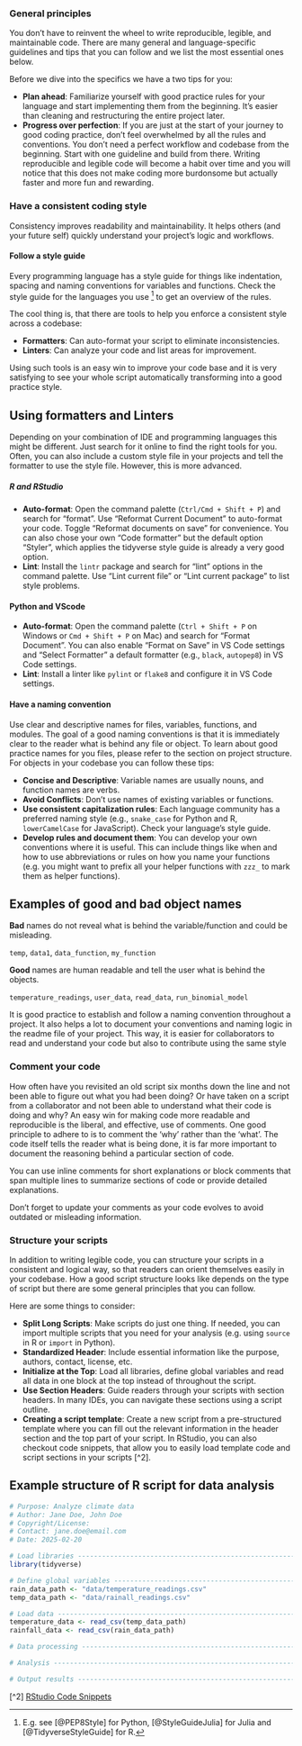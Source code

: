 ### General principles

You don't have to reinvent the wheel to write reproducible, legible, and maintainable code. There are many general and language-specific guidelines and
tips that you can follow and we list the most essential ones below.

Before we dive into the specifics we have a two tips for you:

- **Plan ahead**: Familiarize yourself with good practice rules for your language and start implementing them from the beginning. It's easier than cleaning and restructuring the entire project later.
- **Progress over perfection**: If you are just at the start of your 
journey to good coding practice, don't feel overwhelmed by all the rules and 
conventions. You don't need a perfect workflow and codebase from the beginning.
Start with one guideline and build from there. Writing reproducible and legible code will become a habit over time and you will notice that this does not make coding more burdonsome but actually faster and more fun and rewarding.

### Have a consistent coding style

Consistency improves readability and maintainability. It helps others (and your future self) quickly understand your project's logic and workflows. 

#### Follow a style guide

Every programming language has a style guide for things like
indentation, spacing and naming conventions for variables and functions. Check the style guide for the languages you use [^1] to get an overview of the rules.

The cool thing is, that there are tools to help you enforce a consistent style across a codebase:

- **Formatters**: Can auto-format your script to eliminate inconsistencies.
- **Linters**: Can analyze your code and list areas for improvement.

Using such tools is an easy win to improve your code base and it is very satisfying to
see your whole script automatically transforming into a good practice style.

::: {.callout-tip}

## Using formatters and Linters

<!-- todo: Do we really need this? Is it interesting for beginners to know that you can have your own style guide file? -->

Depending on your combination of IDE and programming languages this might be different.
Just search for it online to find the right tools for you. 
Often, you can also include a custom style file in your projects and tell the formatter to
use the style file. However, this is more advanced.

##### R and RStudio

- **Auto-format**: Open the command palette (`Ctrl/Cmd + Shift + P`) and search for "format". Use "Reformat Current Document" to auto-format your code. Toggle "Reformat documents on save" for convenience. You can also chose your own "Code formatter" but the default option "Styler", which applies the tidyverse style guide is already a very good option.
- **Lint**: Install the `lintr` package and search for "lint" options in the command palette. Use "Lint current file" or "Lint current package" to list style problems.

#### Python and VScode

<!-- todo: this still needs to be written -> but maybe it is anyways already too long and too specific? -->
- **Auto-format**: Open the command palette (`Ctrl + Shift + P` on Windows or `Cmd + Shift + P` on Mac) and search for "Format Document". You can also enable "Format on Save" in VS Code settings and
"Select Formatter" a default formatter (e.g., `black`, `autopep8`) in VS Code settings.
- **Lint**: Install a linter like `pylint` or `flake8` and configure it in VS Code settings.

:::
  
#### Have a naming convention

Use clear and descriptive names for files, variables, functions, and modules. 
The goal of a good naming conventions is that it is immediately clear to the reader
what is behind any file or object.
To learn about good practice names for you files, please refer to the section on project structure. For objects in your codebase you can follow these tips:

- **Concise and Descriptive**: Variable names are usually nouns, and function names are verbs.
- **Avoid Conflicts**: Don't use names of existing variables or functions.
- **Use consistent capitalization rules**: Each language community has a preferred naming style (e.g., `snake_case` for Python and R, `lowerCamelCase` for JavaScript). Check your language's style guide.
- **Develop rules and document them**: You can develop your own conventions where it 
  is useful. This can include things like when and how to use abbreviations or rules
  on how you name your functions (e.g. you might want to prefix all your helper functions with `zzz_` to mark them as helper functions). 

:::{.callout-note}

## Examples of good and bad object names

**Bad** names do not reveal what is behind the variable/function and could be misleading.

`temp`, `data1`, `data_function`, `my_function`

**Good** names are human readable and tell the user what is behind the objects.

`temperature_readings`, `user_data`, `read_data`, `run_binomial_model`

:::

It is good practice to establish and follow a naming convention throughout a project.
It also helps a lot to document your conventions and naming logic in the readme file
of your project. This way, it is easier for collaborators to read and understand your 
code but also to contribute using the same style

### Comment your code

<!-- todo: In the old guide, there is an explanation of what comments are. I think we don't need to do that right? Everyone using code knows this I guess -->

<!-- todo: Maybe this section could be much shorter? I copied some of the text from the old booklet which maybe is too verbose? -->

How often have you revisited an old script six months down the line and not been able to figure out what you had been doing? Or have taken on a script from a collaborator and not been able to understand what their code is doing and why? 
An easy win for making code more readable and reproducible is the liberal, and effective, use of comments. One good principle to adhere to is to comment the ‘why’ rather than the ‘what’. The code itself tells the reader what is being done, it is far more important to document the reasoning behind a particular section of code. 

You can use inline comments for short explanations or block comments that span 
multiple lines to summarize sections of code or provide detailed explanations.

Don't forget to update your comments as your code evolves to avoid outdated or misleading information.

### Structure your scripts

In addition to writing legible code, you can structure your scripts in a consistent and
logical way, so that readers can orient themselves easily in your codebase. How
a good script structure looks like depends on the type of script but there are some 
general principles that you can follow.

Here are some things to consider:

- **Split Long Scripts**: Make scripts do just one thing. If needed, you can
  import multiple scripts that you need for your analysis (e.g. using `source` in R or `import` in Python).
- **Standardized Header**: Include essential information like the purpose, authors,
  contact, license, etc.
- **Initialize at the Top**: Load all libraries, define global variables and read
  all data in one block at the top instead of throughout the script.
- **Use Section Headers**: Guide readers through your scripts with section headers.
  In many IDEs, you can navigate these sections using a script outline.
- **Creating a script template**: Create a new script from a pre-structured template
 where you can fill out the relevant information in the header section and the
 top part of your script. In RStudio, you can also checkout code snippets, that allow you to easily load template code and script sections in your scripts [^2].

:::{.callout-tip}

## Example structure of R script for data analysis

```r
# Purpose: Analyze climate data
# Author: Jane Doe, John Doe
# Copyright/License: 
# Contact: jane.doe@email.com
# Date: 2025-02-20

# Load libraries -------------------------------------------------------------
library(tidyverse)

# Define global variables ----------------------------------------------------
rain_data_path <- "data/temperature_readings.csv"
temp_data_path <- "data/rainall_readings.csv"

# Load data ------------------------------------------------------------------
temperature_data <- read_csv(temp_data_path)
rainfall_data <- read_csv(rain_data_path)

# Data processing ------------------------------------------------------------

# Analysis -------------------------------------------------------------------

# Output results -------------------------------------------------------------
```

:::

[^1]: E.g. see [@PEP8Style] for Python, [@StyleGuideJulia] for Julia and [@TidyverseStyleGuide] for R.
[^2] [RStudio Code Snippets](https://support.posit.co/hc/en-us/articles/204463668-Code-Snippets-in-the-RStudio-IDE)
